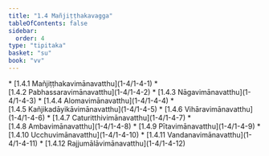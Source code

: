 ```yaml
---
title: "1.4 Mañjiṭṭhakavagga"
tableOfContents: false
sidebar:
  order: 4
type: "tipitaka"
basket: "su"
book: "vv"
---
```



<DynamicBreadcrumb />



<TableOfContents book="vv" section="1.4">
* [1.4.1 Mañjiṭṭhakavimānavatthu](1-4/1-4-1)
* [1.4.2 Pabhassaravimānavatthu](1-4/1-4-2)
* [1.4.3 Nāgavimānavatthu](1-4/1-4-3)
* [1.4.4 Alomavimānavatthu](1-4/1-4-4)
* [1.4.5 Kañjikadāyikāvimānavatthu](1-4/1-4-5)
* [1.4.6 Vihāravimānavatthu](1-4/1-4-6)
* [1.4.7 Caturitthivimānavatthu](1-4/1-4-7)
* [1.4.8 Ambavimānavatthu](1-4/1-4-8)
* [1.4.9 Pītavimānavatthu](1-4/1-4-9)
* [1.4.10 Ucchuvimānavatthu](1-4/1-4-10)
* [1.4.11 Vandanavimānavatthu](1-4/1-4-11)
* [1.4.12 Rajjumālāvimānavatthu](1-4/1-4-12)
</TableOfContents>